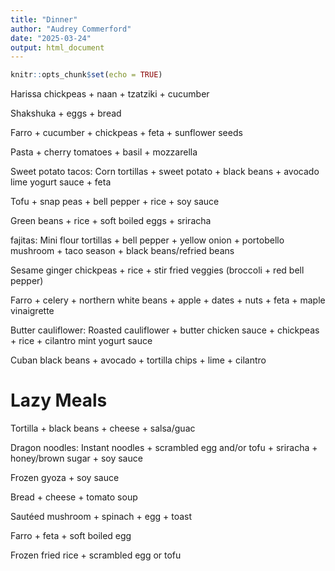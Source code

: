 ```yaml
---
title: "Dinner"
author: "Audrey Commerford"
date: "2025-03-24"
output: html_document
---
```


```r
knitr::opts_chunk$set(echo = TRUE)
```

Harissa chickpeas + naan + tzatziki + cucumber 

Shakshuka + eggs + bread

Farro + cucumber + chickpeas + feta + sunflower seeds 

Pasta + cherry tomatoes + basil + mozzarella 

Sweet potato tacos: Corn tortillas + sweet potato + black beans + avocado lime yogurt sauce + feta 

Tofu + snap peas + bell pepper + rice + soy sauce 

Green beans + rice + soft boiled eggs + sriracha 

fajitas: Mini flour tortillas + bell pepper + yellow onion + portobello mushroom + taco season + black beans/refried beans 

Sesame ginger chickpeas + rice + stir fried veggies (broccoli + red bell pepper)

Farro + celery + northern white beans + apple + dates + nuts + feta + maple vinaigrette 

Butter cauliflower: Roasted cauliflower + butter chicken sauce + chickpeas + rice + cilantro mint yogurt sauce 

Cuban black beans + avocado + tortilla chips + lime + cilantro

# Lazy Meals
Tortilla + black beans + cheese + salsa/guac 

Dragon noodles: Instant noodles + scrambled egg and/or tofu + sriracha + honey/brown sugar + soy sauce 

Frozen gyoza + soy sauce 

Bread + cheese + tomato soup 

Sautéed mushroom + spinach + egg + toast 

Farro + feta + soft boiled egg 

Frozen fried rice + scrambled egg or tofu